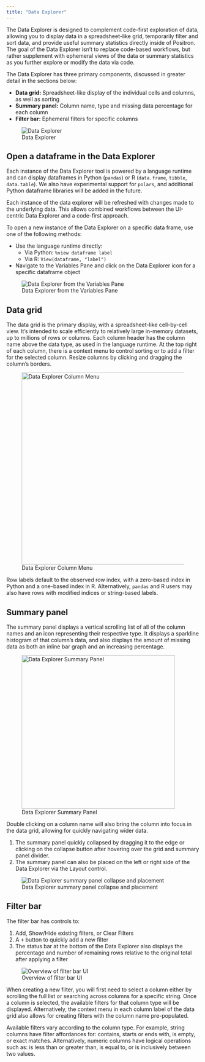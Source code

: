 ```yaml
---
title: "Data Explorer"
---
```


The Data Explorer is designed to complement code-first exploration of data, allowing you to display data in a spreadsheet-like grid, temporarily filter and sort data, and provide useful summary statistics directly inside of Positron. The goal of the Data Explorer isn't to replace code-based workflows, but rather supplement with ephemeral views of the data or summary statistics as you further explore or modify the data via code.

The Data Explorer has three primary components, discussed in greater detail in the sections below:  

* **Data grid:** Spreadsheet-like display of the individual cells and columns, as well as sorting  
* **Summary panel:** Column name, type and missing data percentage for each column  
* **Filter bar:** Ephemeral filters for specific columns 

![Data Explorer](images/data-explorer.png)


## Open a dataframe in the Data Explorer

Each instance of the Data Explorer tool is powered by a language runtime and can display dataframes in Python (`pandas`) or R (`data.frame`, `tibble`, `data.table`). We also have experimental support for `polars`, and additional Python dataframe libraries will be added in the future.  

Each instance of the data explorer will be refreshed with changes made to the underlying data. This allows combined workflows between the UI-centric Data Explorer and a code-first approach.

To open a new instance of the Data Explorer on a specific data frame, use one of the following methods:  

* Use the language runtime directly:  
    * Via Python: `%view dataframe label` 
    * Via R: `View(dataframe, "label")`
* Navigate to the Variables Pane and click on the Data Explorer icon for a specific dataframe object  

![Data Explorer from the Variables Pane](images/data-explorer-variables.png){fig-width=800 fig-align="left"}


## Data grid

The data grid is the primary display, with a spreadsheet-like cell-by-cell view. It's intended to scale efficiently to relatively large in-memory datasets, up to millions of rows or columns. Each column header has the column name above the data type, as used in the language runtime. At the top right of each column, there is a context menu to control sorting or to add a filter for the selected column. Resize columns by clicking and dragging the column's borders. 

![Data Explorer Column Menu](images/data-explorer-column-menu.png){width=500 fig-align="left"}

Row labels default to the observed row index, with a zero-based index in Python and a one-based index in R. Alternatively, `pandas` and R users may also have rows with modified indices or string-based labels. 

## Summary panel

The summary panel displays a vertical scrolling list of all of the column names and an icon representing their respective type. It displays a sparkline histogram of that column's data, and also displays the amount of missing data as both an inline bar graph and an increasing percentage. 

![Data Explorer Summary Panel](images/data-explorer-summary-panel.png){width=400 fig-align="left"}

Double clicking on a column name will also bring the column into focus in the data grid, allowing for quickly navigating wider data. 

1. The summary panel quickly collapsed by dragging it to the edge or clicking on the collapse button after hovering over the grid and summary panel divider.  
2. The summary panel can also be placed on the left or right side of the Data Explorer via the Layout control. 

![Data Explorer summary panel collapse and placement](images/data-explorer-summary-panel-placement.png)

## Filter bar

The filter bar has controls to:  

1. Add, Show/Hide existing filters, or Clear Filters  
2. A <kbd>+</kbd> button to quickly add a new filter  
3. The status bar at the bottom of the Data Explorer also displays the percentage and number of remaining rows relative to the original total after applying a filter  

![Overview of filter bar UI](images/data-explorer-filter-ui.png)

When creating a new filter, you will first need to select a column either by scrolling the full list or searching across columns for a specific string. Once a column is selected, the available filters for that column type will be displayed. Alternatively, the context menu in each column label of the data grid also allows for creating filters with the column name pre-populated.

Available filters vary according to the column type. For example, string columns have filter affordances for: contains, starts or ends with, is empty, or exact matches. Alternatively, numeric columns have logical operations such as: is less than or greater than, is equal to, or is inclusively between two values. 
